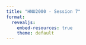 ```yaml
---
title: "HNU2000 - Session 7"
format:
  revealjs:
    embed-resources: true
    theme: default
---
```


<!-- Transcribathon-->